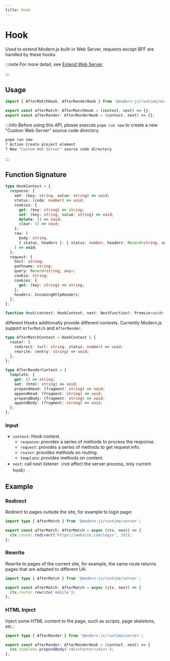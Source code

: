 ```yaml
---
title: Hook
---
```

# Hook

Used to extend Modern.js built-in Web Server, requests except BFF are handled by these hooks.

:::note
For more detail, see [Extend Web Server](/guides/advanced-features/web-server).

:::

## Usage

```ts
import { AfterMatchHook, AfterRenderHook } from '@modern-js/runtime/server';

export const afterMatch: AfterMatchHook = (context, next) => {};
export const afterRender: AfterRenderHook = (context, next) => {};
```

:::info
Before using this API, please execute `pnpm run new` to create a new "Custom Web Server" source code directory.

```bash
pnpm run new
? Action Create project element
? New "Custom Web Server" source code directory
```

:::

## Function Signature

```ts
type HookContext = {
  response: {
    set: (key: string, value: string) => void;
    status: (code: number) => void;
    cookies: {
      get: (key: string) => string;
      set: (key: string, value: string) => void;
      delete: () => void;
      clear: () => void;
    };
    raw: (
      body: string,
      { status, headers }: { status: number; headers: Record<string, any> },
    ) => void;
  };
  request: {
    host: string;
    pathname: string;
    query: Record<string, any>;
    cookie: string;
    cookies: {
      get: (key: string) => string;
    };
    headers: IncomingHttpHeaders;
  };
};

function Hook(context: HookContext, next: NextFunction): Promsie<void> | void;
```

different Hooks additionally provide different contexts. Currently Modern.js support `AtferMatch` and `AfterRender`.

```ts
type AfterMatchContext = HookContext & {
  router: {
    redirect: (url: string, status: number) => void;
    rewrite: (entry: string) => void;
  };
};

type AfterRenderContext = {
  template: {
    get: () => string;
    set: (html: string) => void;
    prependHead: (fragment: string) => void;
    appendHead: (fragment: string) => void;
    prependBody: (fragment: string) => void;
    appendBody: (fragment: string) => void;
  };
};
```

### Input

- `context`: Hook context.
  - `response`: provides a series of methods to process the response.
  - `request`: provides a series of methods to get request info.
  - `router`: provides methods on routing.
  - `template`: provides methods on content.
- `next`: call next listener（not affect the server process, only current hook）.

## Example

### Redirect

Redirect to pages outside the site, for example to login page:

```ts
import type { AfterMatch } from '@modern-js/runtime/server';

export const afterMatch: AfterMatch = async (ctx, next) => {
  ctx.router.redirect('https://website.com/login', 302);
};
```

### Rewrite

Rewrite to pages of the current site, for example, the same route returns pages that are adapted to different UA:

```ts
import type { AfterMatch } from '@modern-js/runtime/server';

export const afterMatch: AfterMatch = async (ctx, next) => {
  ctx.router.rewrite('mobile');
};
```

### HTML Inject

Inject some HTML content to the page, such as scripts, page skeletons, etc.:

```ts
import type { AfterRender } from '@modern-js/runtime/server';

export const afterRender: AfterRenderHook = (context, next) => {
  ctx.template.prependBody('<div>Footer</div>');
};
```
